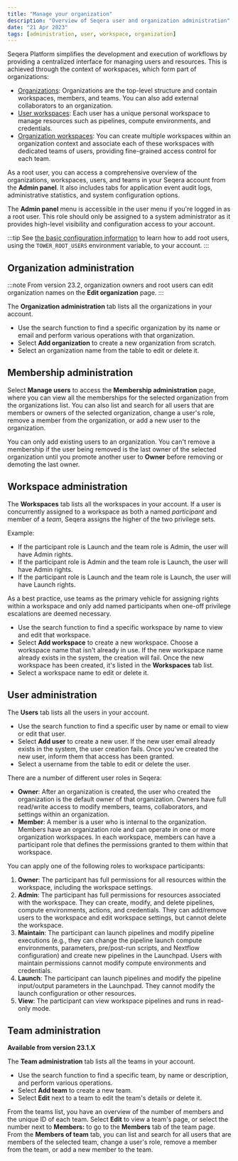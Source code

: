 ```yaml
---
title: "Manage your organization"
description: "Overview of Seqera user and organization administration"
date: "21 Apr 2023"
tags: [administration, user, workspace, organization]
---
```


Seqera Platform simplifies the development and execution of workflows by providing a centralized interface for managing users and resources. This is achieved through the context of workspaces, which form part of organizations:

- [Organizations](../orgs-and-teams/organizations.mdx): Organizations are the top-level structure and contain workspaces, members, and teams. You can also add external collaborators to an organization.
- [User workspaces](../orgs-and-teams/workspace-management.mdx): Each user has a unique personal workspace to manage resources such as pipelines, compute environments, and credentials.
- [Organization workspaces](../orgs-and-teams/workspace-management.mdx): You can create multiple workspaces within an organization context and associate each of these workspaces with dedicated teams of users, providing fine-grained access control for each team.

As a root user, you can access a comprehensive overview of the organizations, workspaces, users, and teams in your Seqera account from the **Admin panel**. It also includes tabs for application event audit logs, administrative statistics, and system configuration options. 

The **Admin panel** menu is accessible in the user menu if you're logged in as a root user. This role should only be assigned to a system administrator as it provides high-level visibility and configuration access to your account.

:::tip
See [the basic configuration information](../enterprise/configuration/overview.mdx#basic-configuration) to learn how to add root users, using the `TOWER_ROOT_USERS` environment variable, to your account.
:::

## Organization administration

:::note
From version 23.2, organization owners and root users can edit organization names on the **Edit organization** page.
:::

The **Organization administration** tab lists all the organizations in your account.

- Use the search function to find a specific organization by its name or email and perform various operations with that organization.
- Select **Add organization** to create a new organization from scratch.
- Select an organization name from the table to edit or delete it.

## Membership administration

Select **Manage users** to access the **Membership administration** page, where you can view all the memberships for the selected organization from the organizations list. You can also list and search for all users that are members or owners of the selected organization, change a user's role, remove a member from the organization, or add a new user to the organization.

You can only add existing users to an organization. You can't remove a membership if the user being removed is the last owner of the selected organization until you promote another user to **Owner** before removing or demoting the last owner.

## Workspace administration

The **Workspaces** tab lists all the workspaces in your account. If a user is concurrently assigned to a workspace as both a named _participant_ and member of a _team_, Seqera assigns the higher of the two privilege sets.

Example:

- If the participant role is Launch and the team role is Admin, the user will have Admin rights.
- If the participant role is Admin and the team role is Launch, the user will have Admin rights.
- If the participant role is Launch and the team role is Launch, the user will have Launch rights.

As a best practice, use teams as the primary vehicle for assigning rights within a workspace and only add named participants when one-off privilege escalations are deemed necessary.

- Use the search function to find a specific workspace by name to view and edit that workspace.
- Select **Add workspace** to create a new workspace. Choose a workspace name that isn't already in use. If the new workspace name already exists in the system, the creation will fail. Once the new workspace has been created, it's listed in the **Workspaces** tab list.
- Select a workspace name to edit or delete it.

## User administration

The **Users** tab lists all the users in your account.

- Use the search function to find a specific user by name or email to view or edit that user.
- Select **Add user** to create a new user. If the new user email already exists in the system, the user creation fails. Once you've created the new user, inform them that access has been granted.
- Select a username from the table to edit or delete the user.

There are a number of different user roles in Seqera:

* **Owner**: After an organization is created, the user who created the organization is the default owner of that organization. Owners have full read/write access to modify members, teams, collaborators, and settings within an organization.
* **Member**: A member is a user who is internal to the organization. Members have an organization role and can operate in one or more organization workspaces. In each workspace, members can have a participant role that defines the permissions granted to them within that workspace.

You can apply one of the following roles to workspace participants:

1. **Owner**: The participant has full permissions for all resources within the workspace, including the workspace settings.
2. **Admin**: The participant has full permissions for resources associated with the workspace. They can create, modify, and delete pipelines, compute environments, actions, and credentials. They can add/remove users to the workspace and edit workspace settings, but cannot delete the workspace.
3. **Maintain**: The participant can launch pipelines and modify pipeline executions (e.g., they can change the pipeline launch compute environments, parameters, pre/post-run scripts, and Nextflow configuration) and create new pipelines in the Launchpad. Users with maintain permissions cannot modify compute environments and credentials.
4. **Launch**: The participant can launch pipelines and modify the pipeline input/output parameters in the Launchpad. They cannot modify the launch configuration or other resources.
5. **View**: The participant can view workspace pipelines and runs in read-only mode.

## Team administration

**Available from version 23.1.X**

The **Team administration** tab lists all the teams in your account.

- Use the search function to find a specific team, by name or description, and perform various operations.
- Select **Add team** to create a new team.
- Select **Edit** next to a team to edit the team's details or delete it.

From the teams list, you have an overview of the number of members and the unique ID of each team. Select **Edit** to view a team's page, or select the number next to **Members:** to go to the **Members** tab of the team page. From the **Members of team** tab, you can list and search for all users that are members of the selected team, change a user's role, remove a member from the team, or add a new member to the team.
